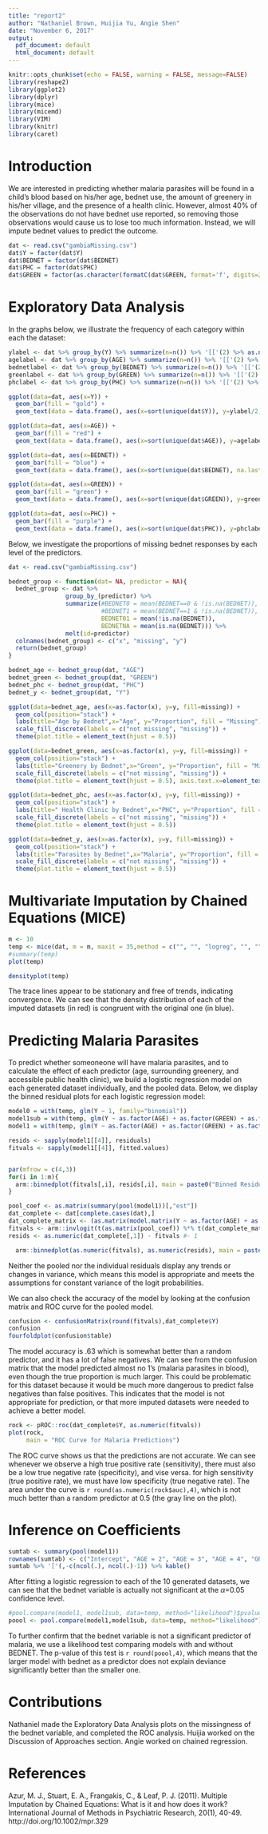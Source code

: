 ```yaml
---
title: "report2"
author: "Nathaniel Brown, Huijia Yu, Angie Shen"
date: "November 6, 2017"
output:
  pdf_document: default
  html_document: default
---
```


```r
knitr::opts_chunk$set(echo = FALSE, warning = FALSE, message=FALSE)
library(reshape2)
library(ggplot2)
library(dplyr)
library(mice)
library(micemd)
library(VIM)
library(knitr)
library(caret)
```

# Introduction

We are interested in predicting whether malaria parasites will be found in a child's blood based on his/her age, bednet use, the amount of greenery in his/her village, and the presence of a health clinic. However, almost 40% of the observations do not have bednet use reported, so removing those observations would cause us to lose too much information. Instead, we will impute bednet values to predict the outcome.


```r
dat <- read.csv("gambiaMissing.csv")
dat$Y = factor(dat$Y)
dat$BEDNET = factor(dat$BEDNET)
dat$PHC = factor(dat$PHC)
dat$GREEN = factor(as.character(formatC(dat$GREEN, format='f', digits=2)))

```


# Exploratory Data Analysis

In the graphs below, we illustrate the frequency of each category within each the dataset:

```r
ylabel <- dat %>% group_by(Y) %>% summarize(n=n()) %>% '[['(2) %>% as.numeric()
agelabel <- dat %>% group_by(AGE) %>% summarize(n=n()) %>% '[['(2) %>% as.numeric()
bednetlabel <- dat %>% group_by(BEDNET) %>% summarize(n=n()) %>% '[['(2) %>% as.numeric()
greenlabel <- dat %>% group_by(GREEN) %>% summarize(n=n()) %>% '[['(2) %>% as.numeric()
phclabel <- dat %>% group_by(PHC) %>% summarize(n=n()) %>% '[['(2) %>% as.numeric()

ggplot(data=dat, aes(x=Y)) + 
  geom_bar(fill = "gold") + 
  geom_text(data = data.frame(), aes(x=sort(unique(dat$Y)), y=ylabel/2, label=ylabel)) 

ggplot(data=dat, aes(x=AGE)) + 
  geom_bar(fill = "red") + 
  geom_text(data = data.frame(), aes(x=sort(unique(dat$AGE)), y=agelabel/2, label=agelabel))

ggplot(data=dat, aes(x=BEDNET)) + 
  geom_bar(fill = "blue") + 
  geom_text(data = data.frame(), aes(x=sort(unique(dat$BEDNET), na.last=TRUE), y=bednetlabel/2, label=bednetlabel))

ggplot(data=dat, aes(x=GREEN)) + 
  geom_bar(fill = "green") + 
  geom_text(data = data.frame(), aes(x=sort(unique(dat$GREEN)), y=greenlabel/2, label=greenlabel))

ggplot(data=dat, aes(x=PHC)) + 
  geom_bar(fill = "purple") + 
  geom_text(data = data.frame(), aes(x=sort(unique(dat$PHC)), y=phclabel/2, label=phclabel))

```


Below, we investigate the proportions of missing bednet responses by each level of the predictors.

```r
dat <- read.csv("gambiaMissing.csv")

bednet_group <- function(dat= NA, predictor = NA){
  bednet_group <- dat %>% 
                group_by_(predictor) %>% 
                summarize(#BEDNET0 = mean(BEDNET==0 & !is.na(BEDNET)), 
                          #BEDNET1 = mean(BEDNET==1 & !is.na(BEDNET)), 
                          BEDNET01 = mean(!is.na(BEDNET)),
                          BEDNETNA = mean(is.na(BEDNET))) %>%
                melt(id=predictor)
  colnames(bednet_group) <- c("x", "missing", "y")
  return(bednet_group)
}

bednet_age <- bednet_group(dat, "AGE")
bednet_green <- bednet_group(dat, "GREEN")
bednet_phc <- bednet_group(dat, "PHC")
bednet_y <- bednet_group(dat, "Y")

ggplot(data=bednet_age, aes(x=as.factor(x), y=y, fill=missing)) + 
  geom_col(position="stack") + 
  labs(title="Age by Bednet",x="Age", y="Proportion", fill = "Missing") + 
  scale_fill_discrete(labels = c("not missing", "missing")) +
  theme(plot.title = element_text(hjust = 0.5))

ggplot(data=bednet_green, aes(x=as.factor(x), y=y, fill=missing)) +
  geom_col(position="stack") + 
  labs(title="Greenery by Bednet",x="Green", y="Proportion", fill = "Missing") + 
  scale_fill_discrete(labels = c("not missing", "missing")) +
  theme(plot.title = element_text(hjust = 0.5), axis.text.x=element_text(size=5))

ggplot(data=bednet_phc, aes(x=as.factor(x), y=y, fill=missing)) + 
  geom_col(position="stack") +   
  labs(title=" Health Clinic by Bednet",x="PHC", y="Proportion", fill = "Missing") + 
  scale_fill_discrete(labels = c("not missing", "missing")) +
  theme(plot.title = element_text(hjust = 0.5))

ggplot(data=bednet_y, aes(x=as.factor(x), y=y, fill=missing)) + 
  geom_col(position="stack") +   
  labs(title="Parasites by Bednet",x="Malaria", y="Proportion", fill = "Missing") + 
  scale_fill_discrete(labels = c("not missing", "missing")) +
  theme(plot.title = element_text(hjust = 0.5))

```

# Multivariate Imputation by Chained Equations (MICE)

```r
m <- 10
temp <- mice(dat, m = m, maxit = 35,method = c("", "", "logreg", "", ""), print = FALSE)
#summary(temp)
plot(temp)
```

```r

densityplot(temp)

```

The trace lines appear to be stationary and free of trends, indicating convergence. We can see that the density distribution of each of the imputed datasets (in red) is congruent with the original one (in blue). 

# Predicting Malaria Parasites

To predict whether someoneone will have malaria parasites, and to calculate the effect of each predictor (age, surrounding greenery, and accessible public health clinic), we build a logistic regression model on each generated dataset individually, and the pooled data. Below, we display the binned residual plots for each logistic regression model:

```r
model0 = with(temp, glm(Y ~ 1, family="binomial"))
model1sub = with(temp, glm(Y ~ as.factor(AGE) + as.factor(GREEN) + as.factor(PHC), family="binomial"))
model1 = with(temp, glm(Y ~ as.factor(AGE) + as.factor(GREEN) + as.factor(PHC) + as.factor(BEDNET), family="binomial"))

resids <- sapply(model1[[4]], residuals)
fitvals <- sapply(model1[[4]], fitted.values)


par(mfrow = c(4,3))
for(i in 1:m){
  arm::binnedplot(fitvals[,i], resids[,i], main = paste0("Binned Residuals (m=",i,")"))
}

pool_coef <- as.matrix(summary(pool(model1))[,"est"])
dat_complete <- dat[complete.cases(dat),]
dat_complete_matrix <- (as.matrix(model.matrix(Y ~ as.factor(AGE) + as.factor(GREEN) + as.factor(PHC) + as.factor(BEDNET), data=dat_complete)))
fitvals <- arm::invlogit(t(as.matrix(pool_coef)) %*% t(dat_complete_matrix))
resids <- as.numeric(dat_complete[,1]) - fitvals #- 1

  arm::binnedplot(as.numeric(fitvals), as.numeric(resids), main = paste0("Pooled Binned Residuals"))

```

Neither the pooled nor the individual residuals display any trends or changes in variance, which means this model is appropriate and meets the assumptions for constant variance of the logit probabilities.

We can also check the accuracy of the model by looking at the confusion matrix and ROC curve for the pooled model.

```r
confusion <- confusionMatrix(round(fitvals),dat_complete$Y)
confusion
fourfoldplot(confusion$table)

```

The model accuracy is .63 which is somewhat better than a random predictor, and it has a lot of false negatives. We can see from the confusion matrix that the model predicted almost no 1's (malaria parasites in blood), even though the true proportion is much larger. This could be problematic for this dataset because it would be much more dangerous to predict false negatives than false positives. This indicates that the model is not appropriate for prediction, or that more imputed datasets were needed to achieve a better model.

```r
rock <- pROC::roc(dat_complete$Y, as.numeric(fitvals))
plot(rock,
     main = "ROC Curve for Malaria Predictions")
```

The ROC curve shows us that the predictions are not accurate. We can see whenever we observe a high true positive rate (sensitivity), there must also be a low true negative rate (specificity), and vise versa.  for high sensitivity (true positive rate), we must have low specificity (true negative rate). The area under the curve is `r round(as.numeric(rock$auc),4)`, which is not much better than a random predictor at 0.5 (the gray line on the plot).


# Inference on Coefficients

```r
sumtab <- summary(pool(model1))
rownames(sumtab) <- c("Intercept", "AGE = 2", "AGE = 3", "AGE = 4", "GREEN = 33.65", "GREEN = 40.1", "GREEN = 40.85", "GREEN = 47.65", "PHC = 1", "BEDNET = 1")
sumtab %>% '['(,-c(ncol(.), ncol(.)-1)) %>% kable()

```

After fitting a logistic regression to each of the 10 generated datasets, we can see that the bednet variable is actually not significant at the $\alpha$=0.05 confidence level.


```r
#pool.compare(model1, model1sub, data=temp, method="likelihood")$pvalue
poool <- pool.compare(model1,model1sub, data=temp, method="likelihood")$pvalue

```

To further confirm that the bednet variable is not a significant predictor of malaria, we use a likelihood test comparing models with and without BEDNET. The p-value of this test is `r round(poool,4)`, which means that the larger model with bednet as a predictor does not explain deviance significantly better than the smaller one.



# Contributions

Nathaniel made the Exploratory Data Analysis plots on the missingness of the bednet variable, and completed the ROC analysis. Huijia worked on the Discussion of Approaches section. Angie worked on chained regression.

# References

Azur, M. J., Stuart, E. A., Frangakis, C., & Leaf, P. J. (2011). Multiple Imputation by Chained Equations: What is it and how does it work? International Journal of Methods in Psychiatric Research, 20(1), 40-49. http://doi.org/10.1002/mpr.329
